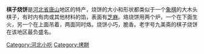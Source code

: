 '''棋子烧饼'''是[[河北省|河北省]][[唐山|唐山]]地区的特产，烧饼的大小和形状都类似于一个[[象棋|象棋]]的大木头棋子，有时内有肉或其他材料的馅，表面有[[芝麻|芝麻]]。烙烧饼用两个炉，一个在下面生火，另一个在上面吊着，两面同时烙。烧饼小巧，脆香。老字号九美斋的棋子烧饼在该地区最负盛名。

{{Food-and-drink-stub}}
{{唐山}}
[[Category:河北小吃|Category:河北小吃]]
[[Category:烤餅|Category:烤餅]]